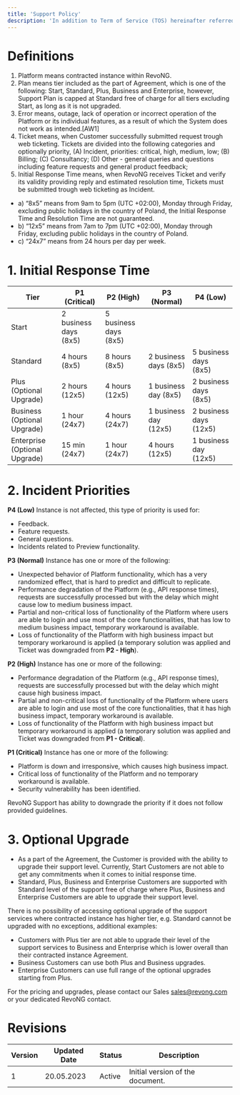 ```yaml
---
title: 'Support Policy'
description: 'In addition to Term of Service (TOS) hereinafter referred to as Agreement, under which the RevoNG has agreed to provide RevoNG Platform to Customer, the Platform is provided with a Support to Customer based on contracted Plan of the Service.'
---
```


# Definitions

1. Platform means contracted instance within RevoNG.
2. Plan means tier included as the part of Agreement, which is one of the following: Start, Standard, Plus, Business and Enterprise, however, Support Plan is capped at Standard free of charge for all tiers excluding Start, as long as it is not upgraded.
3. Error means, outage, lack of operation or incorrect operation of the Platform or its individual features, as a result of which the System does not work as intended.[AW1]
4. Ticket means, when Customer successfully submitted request trough web ticketing. Tickets are divided into the following categories and optionally priority, (A) Incident, priorities: critical, high, medium, low; (B) Billing; (C) Consultancy; (D) Other - general queries and questions including feature requests and general product feedback;
5. Initial Response Time means, when RevoNG receives Ticket and verify its validity providing reply and estimated resolution time, Tickets must be submitted trough web ticketing as Incident.
- a) “8x5” means from 9am to 5pm (UTC +02:00), Monday through Friday, excluding public holidays in the country of Poland, the Initial Response Time and Resolution Time are not guaranteed.
- b) “12x5” means from 7am to 7pm (UTC +02:00), Monday through Friday, excluding public holidays in the country of Poland.
- c) “24x7” means from 24 hours per day per week.

# 1. Initial Response Time

| Tier                          | P1 (Critical)         | P2 (High)             | P3 (Normal)           | P4 (Low)               |
|-------------------------------|-----------------------|-----------------------|-----------------------|------------------------|
| Start                         | 2 business days (8x5) | 5 business days (8x5) |                       |                        |
| Standard                      | 4 hours (8x5)         | 8 hours (8x5)         | 2 business days (8x5) | 5 business days (8x5)  |
| Plus (Optional Upgrade)       | 2 hours (12x5)        | 4 hours (12x5)        | 1 business day (8x5)  | 2 business days (8x5)  |
| Business (Optional Upgrade)   | 1 hour (24x7)         | 4 hours (24x7)        | 1 business day (12x5) | 2 business days (12x5) |
| Enterprise (Optional Upgrade) | 15 min (24x7)         | 1 hour (24x7)         | 4 hours (12x5)        | 1 business day (12x5)  |

# 2. Incident Priorities

**P4 (Low)** Instance is not affected, this type of priority is used for:
- Feedback.
- Feature requests.
- General questions.
- Incidents related to Preview functionality.

**P3 (Normal)** Instance has one or more of the following:
- Unexpected behavior of Platform functionality, which has a very randomized effect, that is hard to predict and difficult to replicate.
- Performance degradation of the Platform (e.g., API response times), requests are successfully processed but with the delay which might cause low to medium business impact.
- Partial and non-critical loss of functionality of the Platform where users are able to login and use most of the core functionalities, that has low to medium business impact, temporary workaround is available.
- Loss of functionality of the Platform with high business impact but temporary workaround is applied (a temporary solution was applied and Ticket was downgraded from **P2 - High**).

**P2 (High)** Instance has one or more of the following:
- Performance degradation of the Platform (e.g., API response times), requests are successfully processed but with the delay which might cause high business impact.
- Partial and non-critical loss of functionality of the Platform where users are able to login and use most of the core functionalities, that it has high business impact, temporary workaround is available.
- Loss of functionality of the Platform with high business impact but temporary workaround is applied (a temporary solution was applied and Ticket was downgraded from **P1 - Critical**).

**P1 (Critical)** Instance has one or more of the following:
- Platform is down and irresponsive, which causes high business impact.
- Critical loss of functionality of the Platform and no temporary workaround is available.
- Security vulnerability has been identified.

<Note>RevoNG Support has ability to downgrade the priority if it does not follow provided guidelines.</Note>

# 3. Optional Upgrade

- As a part of the Agreement, the Customer is provided with the ability to upgrade their support level. Currently, Start Customers are not able to get any commitments when it comes to initial response time.
- Standard, Plus, Business and Enterprise Customers are supported with Standard level of the support free of charge where Plus, Business and Enterprise Customers are able to upgrade their support level.

There is no possibility of accessing optional upgrade of the support services where contracted instance has higher tier, e.g. Standard cannot be upgraded with no exceptions, additional examples:
- Customers with Plus tier are not able to upgrade their level of the support services to Business and Enterprise which is lower overall than their contracted instance Agreement.
- Business Customers can use both Plus and Business upgrades.
- Enterprise Customers can use full range of the optional upgrades starting from Plus.

For the pricing and upgrades, please contact our Sales sales@revong.com or your dedicated RevoNG contact.

# Revisions

| Version | Updated Date | Status | Description                      |
|---------|--------------|--------|----------------------------------|
| 1       | 20.05.2023   | Active | Initial version of the document. |


